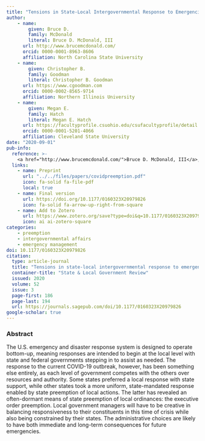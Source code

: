 ```yaml
---
title: "Tensions in State-Local Intergovernmental Response to Emergencies: The Case of COVID-19"
author: 
    - name: 
        given: Bruce D.
        family: McDonald
        literal: Bruce D. McDonald, III
      url: http://www.brucemcdonald.com/
      orcid: 0000-0001-8963-8606
      affiliation: North Carolina State University
    - name: 
        given: Christopher B.
        family: Goodman
        literal: Christopher B. Goodman
      url: https://www.cgoodman.com
      orcid: 0000-0002-8565-9714
      affiliation: Northern Illinois University
    - name: 
        given: Megan E.
        family: Hatch
        literal: Megan E. Hatch
      url: https://facultyprofile.csuohio.edu/csufacultyprofile/detail.cfm?FacultyID=m_e_hatch
      orcid: 0000-0001-5201-4066
      affiliation: Cleveland State University
date: "2020-09-01"
pub-info:
  reference: >-
    <a href="http://www.brucemcdonald.com/">Bruce D. McDonald, III</a>, <strong>Christopher B. Goodman</strong>, and <a href="https://facultyprofile.csuohio.edu/csufacultyprofile/detail.cfm?FacultyID=m_e_hatch">Megan E. Hatch</a>, (2020). “State Tensions in State-Local Intergovernmental Response to Emergencies: The Case of COVID-19,” <em>State and Local Government Review</em> 52 (3): 186-194, doi: <a href="https://doi.org/10.1177/0160323X20979826" target="_blank" rel="noopener noreferrer"><code>10.1177/0160323X20979826</code></a>
  links:
    - name: Preprint
      url: "../../files/papers/covidpreemption.pdf"
      icon: fa-solid fa-file-pdf
      local: true
    - name: Final version
      url: https://doi.org/10.1177/0160323X20979826
      icon: fa-solid fa-arrow-up-right-from-square
    - name: Add to Zotero
      url: https://www.zotero.org/save?type=doi&q=10.1177/0160323X20979826
      icon: ai ai-zotero-square
categories:
    - preemption
    - intergovernmental affairs
    - emergency management
doi: 10.1177/0160323X20979826
citation:
  type: article-journal
  title: "Tensions in state-local intergovernmental response to emergencies: the case of COVID-19"
  container-title: "State & Local Government Review"
  issued: 2020
  volume: 52
  issue: 3
  page-first: 186
  page-last: 194
  url: https://journals.sagepub.com/doi/10.1177/0160323X20979826
google-scholar: true
---
```


### Abstract
The U.S. emergency and disaster response system is designed to operate bottom-up, meaning responses are intended to begin at the local level with state and federal governments stepping in to assist as needed. The response to the current COVID-19 outbreak, however, has been something else entirely, as each level of government competes with the others over resources and authority. Some states preferred a local response with state support, while other states took a more uniform, state-mandated response enabled by state preemption of local actions. The latter has revealed an often-dormant means of state preemption of local ordinances: the executive order preemption. Local government managers will have to be creative in balancing responsiveness to their constituents in this time of crisis while also being constrained by their states. The administrative choices are likely to have both immediate and long-term consequences for future emergencies.

